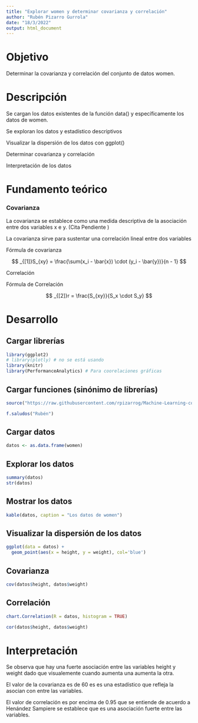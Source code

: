 ---
title: "Explorar women y determinar covarianza y correlación"
author: "Rubén Pizarro Gurrola"
date: "18/3/2022"
output: html_document
---

# Objetivo

Determinar la covarianza y correlación del conjunto de datos women.

# Descripción

Se cargan los datos existentes de la función data() y específicamente los datos de women.

Se exploran los datos y estadístico descriptivos

Visualizar la dispersión de los datos con ggplot()

Determinar covarianza y correlación

Interpretación de los datos

# Fundamento teórico

### Covarianza

La covarianza se establece como una medida descriptiva de la asociación entre dos variables x e y. (Cita Pendiente )\

La covarianza sirve para sustentar una correlación lineal entre dos variables

Fórmula de covarianza

$$
_{[1]}S_{xy} = \frac{\sum(x_i - \bar{x}) \cdot (y_i - \bar{y})}{n - 1}
$$

Correlación

Fórmula de Correlación

$$
_{[2]}r = \frac{S_{xy}}{S_x \cdot S_y}
$$

# Desarrollo

## Cargar librerías

```{r message=FALSE, warning=FALSE}
library(ggplot2)
# library(plotly) # no se está usando
library(knitr)
library(PerformanceAnalytics) # Para coorelaciones gráficas
```

## Cargar funciones (sinónimo de librerías)

```{r}
source("https://raw.githubusercontent.com/rpizarrog/Machine-Learning-con-R/main/funciones/mis%20funciones.R")
```

```{r}
f.saludos("Rubén")
```

## Cargar datos

```{r}
datos <- as.data.frame(women)
```

## Explorar los datos

```{r}
summary(datos)
str(datos)

```

## Mostrar los datos

```{r}
kable(datos, caption = "Los datos de women")

```

## Visualizar la dispersión de los datos

```{r}
ggplot(data = datos) +
  geom_point(aes(x = height, y = weight), col='blue')

```

## Covarianza

```{r}
cov(datos$height, datos$weight)

```

## Correlación

```{r}
chart.Correlation(R = datos, histogram = TRUE)
```


```{r}
cor(datos$height, datos$weight)

```

# Interpretación

Se observa que hay una fuerte asociación entre las variables height y weight dado que visualemente cuando aumenta una aumenta la otra.

El valor de la covarianza es de 60 es es una estadístico que refleja la asocian con entre las variables.

El valor de correlación es por encima de 0.95 que se entiende de acuerdo a Henández Sampiere se establece que es una asociación fuerte entre las variables.
